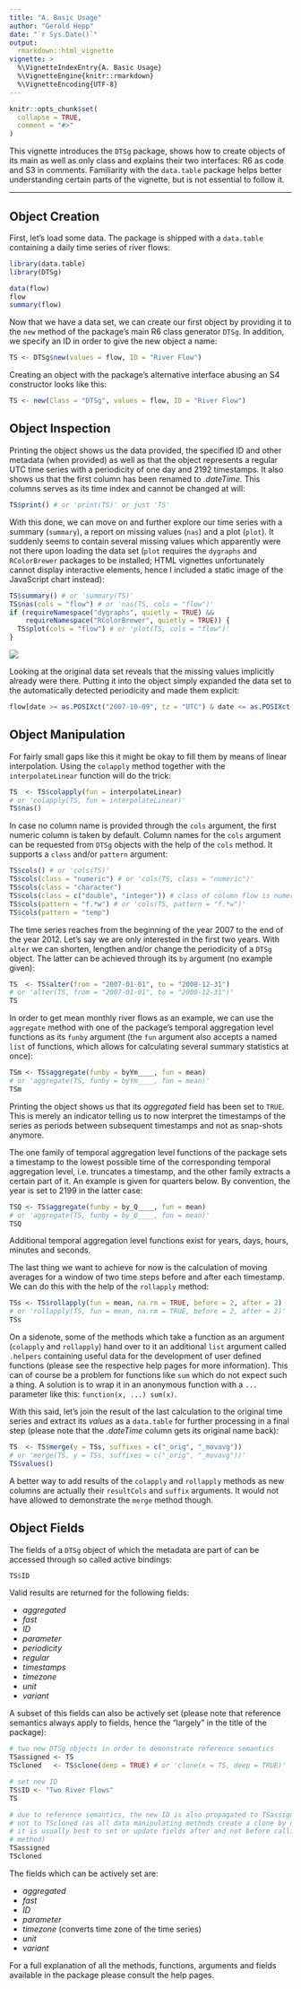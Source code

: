 ```yaml
---
title: "A. Basic Usage"
author: "Gerold Hepp"
date: "`r Sys.Date()`"
output:
  rmarkdown::html_vignette
vignette: >
  %\VignetteIndexEntry{A. Basic Usage}
  %\VignetteEngine{knitr::rmarkdown}
  %\VignetteEncoding{UTF-8}
---
```


```r
knitr::opts_chunk$set(
  collapse = TRUE,
  comment = "#>"
)
```

This vignette introduces the `DTSg` package, shows how to create objects of its main as well as only class and explains their two interfaces: R6 as code and S3 in comments. Familiarity with the `data.table` package helps better understanding certain parts of the vignette, but is not essential to follow it.

---

## Object Creation

First, let's load some data. The package is shipped with a `data.table` containing a daily time series of river flows:

```r
library(data.table)
library(DTSg)

data(flow)
flow
summary(flow)
```

Now that we have a data set, we can create our first object by providing it to the `new` method of the package's main R6 class generator `DTSg`. In addition, we specify an ID in order to give the new object a name:

```r
TS <- DTSg$new(values = flow, ID = "River Flow")
```

Creating an object with the package's alternative interface abusing an S4 constructor looks like this:

```r
TS <- new(Class = "DTSg", values = flow, ID = "River Flow")
```

## Object Inspection

Printing the object shows us the data provided, the specified ID and other metadata (when provided) as well as that the object represents a regular UTC time series with a periodicity of one day and 2192 timestamps. It also shows us that the first column has been renamed to *.dateTime.* This columns serves as its time index and cannot be changed at will:

```r
TS$print() # or 'print(TS)' or just 'TS'
```

With this done, we can move on and further explore our time series with a summary (`summary`), a report on missing values (`nas`) and a plot (`plot`). It suddenly seems to contain several missing values which apparently were not there upon loading the data set (`plot` requires the `dygraphs` and `RColorBrewer` packages to be installed; HTML vignettes unfortunately cannot display interactive elements, hence I included a static image of the JavaScript chart instead):

```r
TS$summary() # or 'summary(TS)'
TS$nas(cols = "flow") # or 'nas(TS, cols = "flow")'
if (requireNamespace("dygraphs", quietly = TRUE) &&
    requireNamespace("RColorBrewer", quietly = TRUE)) {
  TS$plot(cols = "flow") # or 'plot(TS, cols = "flow")'
}
```
![](plot.png)

Looking at the original data set reveals that the missing values implicitly already were there. Putting it into the object simply expanded the data set to the automatically detected periodicity and made them explicit:

```r
flow[date >= as.POSIXct("2007-10-09", tz = "UTC") & date <= as.POSIXct("2007-11-13", tz = "UTC"), ]
```

## Object Manipulation

For fairly small gaps like this it might be okay to fill them by means of linear interpolation. Using the `colapply` method together with the `interpolateLinear` function will do the trick:

```r
TS  <- TS$colapply(fun = interpolateLinear)
# or 'colapply(TS, fun = interpolateLinear)'
TS$nas()
```

In case no column name is provided through the `cols` argument, the first numeric column is taken by default. Column names for the `cols` argument can be requested from `DTSg` objects with the help of the `cols` method. It supports a `class` and/or `pattern` argument:

```r
TS$cols() # or 'cols(TS)'
TS$cols(class = "numeric") # or 'cols(TS, class = "numeric")'
TS$cols(class = "character")
TS$cols(class = c("double", "integer")) # class of column flow is numeric
TS$cols(pattern = "f.*w") # or 'cols(TS, pattern = "f.*w")'
TS$cols(pattern = "temp")
```

The time series reaches from the beginning of the year 2007 to the end of the year 2012. Let's say we are only interested in the first two years. With `alter` we can shorten, lengthen and/or change the periodicity of a `DTSg` object. The latter can be achieved through its `by` argument (no example given):

```r
TS  <- TS$alter(from = "2007-01-01", to = "2008-12-31")
# or 'alter(TS, from = "2007-01-01", to = "2008-12-31")'
TS
```

In order to get mean monthly river flows as an example, we can use the `aggregate` method with one of the package's temporal aggregation level functions as its `funby` argument (the `fun` argument also accepts a named `list` of functions, which allows for calculating several summary statistics at once):

```r
TSm <- TS$aggregate(funby = byYm____, fun = mean)
# or 'aggregate(TS, funby = byYm____, fun = mean)'
TSm
```

Printing the object shows us that its *aggregated* field has been set to `TRUE`. This is merely an indicator telling us to now interpret the timestamps of the series as periods between subsequent timestamps and not as snap-shots anymore.

The one family of temporal aggregation level functions of the package sets a timestamp to the lowest possible time of the corresponding temporal aggregation level, i.e. truncates a timestamp, and the other family extracts a certain part of it. An example is given for quarters below. By convention, the year is set to 2199 in the latter case:

```r
TSQ <- TS$aggregate(funby = by_Q____, fun = mean)
# or 'aggregate(TS, funby = by_Q____, fun = mean)'
TSQ
```

Additional temporal aggregation level functions exist for years, days, hours, minutes and seconds.

The last thing we want to achieve for now is the calculation of moving averages for a window of two time steps before and after each timestamp. We can do this with the help of the `rollapply` method:

```r
TSs <- TS$rollapply(fun = mean, na.rm = TRUE, before = 2, after = 2)
# or 'rollapply(TS, fun = mean, na.rm = TRUE, before = 2, after = 2)'
TSs
```

On a sidenote, some of the methods which take a function as an argument (`colapply` and `rollapply`) hand over to it an additional `list` argument called `.helpers` containing useful data for the development of user defined functions (please see the respective help pages for more information). This can of course be a problem for functions like `sum` which do not expect such a thing. A solution is to wrap it in an anonymous function with a `...` parameter like this: `function(x, ...) sum(x)`.

With this said, let's join the result of the last calculation to the original time series and extract its *values* as a `data.table` for further processing in a final step (please note that the *.dateTime* column gets its original name back):

```r
TS  <- TS$merge(y = TSs, suffixes = c("_orig", "_movavg"))
# or 'merge(TS, y = TSs, suffixes = c("_orig", "_movavg"))'
TS$values()
```

A better way to add results of the `colapply` and `rollapply` methods as new columns are actually their `resultCols` and `suffix` arguments. It would not have allowed to demonstrate the `merge` method though.

## Object Fields

The fields of a `DTSg` object of which the metadata are part of can be accessed through so called active bindings:

```r
TS$ID
```

Valid results are returned for the following fields:

* *aggregated*
* *fast*
* *ID*
* *parameter*
* *periodicity*
* *regular*
* *timestamps*
* *timezone*
* *unit*
* *variant*

A subset of this fields can also be actively set (please note that reference semantics always apply to fields, hence the "largely" in the title of the package):

```r
# two new DTSg objects in order to demonstrate reference semantics
TSassigned <- TS
TScloned   <- TS$clone(deep = TRUE) # or 'clone(x = TS, deep = TRUE)'

# set new ID
TS$ID <- "Two River Flows"
TS

# due to reference semantics, the new ID is also propagated to TSassigned, but
# not to TScloned (as all data manipulating methods create a clone by default,
# it is usually best to set or update fields after and not before calling such a
# method)
TSassigned
TScloned
```

The fields which can be actively set are:

* *aggregated*
* *fast*
* *ID*
* *parameter*
* *timezone* (converts time zone of the time series)
* *unit*
* *variant*

For a full explanation of all the methods, functions, arguments and fields available in the package please consult the help pages.
